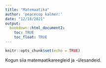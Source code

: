 ```yaml
---
title: "Matemaatika"
author: 'peacecop kalmer:'
date: "12/18/2021"
output:
  bookdown::html_document2:
    toc: TRUE
    toc_float: TRUE
---
```


```r
knitr::opts_chunk$set(echo = TRUE)
```

Kogun siia matemaatikareegleid ja -ülesandeid.
